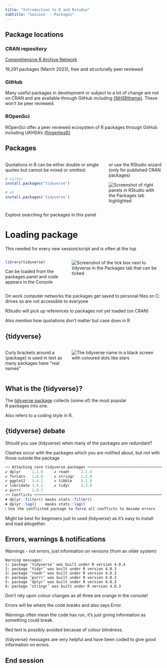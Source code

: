 ```yaml
---
title: "Introduction to R and Rstudio"
subtitle: "Session  - Packages"
---
```


## Package locations

### CRAN repository

[Comprehensive R Archive Network](https://cran.r-project.org/web/packages/)

19,291 packages (March 2023), free and structurally peer reviewed

### GitHub

Many useful packages in development or subject to a lot of change are not on CRAN and are available through GitHub including [{NHSRtheme}](https://github.com/nhs-r-community/NHSRtheme). These won't be peer reviewed.

### ROpenSci

ROpenSci offer a peer reviewed ecosystem of R packages through GitHub including UKHSA's [{fingertipsR}](https://github.com/ropensci/fingertipsR)


## Packages

::: columns
::: {.column width="40%"}
Quotations in R can be either double or single quotes but cannot be mixed or omitted:

```r
# either
install.packages("tidyverse")

# or
install.packages('tidyverse')
```

:::

::: {.column width="60"}
or use the RStudio wizard (only for published CRAN packages)

<img src="img/session-packages/package-wizard.PNG" alt="Screenshot of right panels in RStudio with the Packages tab highlighted" class="center"/>
:::
:::

::: notes
Explore searching for packages in this panel
:::

# Loading package

This needed for every new session/script and is often at the top

::: columns
::: {.column width="40%"}
```r
library(tidyverse) 
```

Can be loaded from the packages panel and code appears in the Console
:::

::: {.column width="60%"}
<img src="img/session-packages/package-load.PNG" alt="Screenshot of the tick box next to tidyverse in the Packages tab that can be ticked" class="center"/>
:::
:::


::: notes
On work computer networks the packages get saved to personal files on C: drives so are not accessible to everyone

RStudio will pick up references to packages not yet loaded (on CRAN)

Also mention how quotations don't matter but case does in R
:::


## {tidyverse}

::: columns
::: {.column width="40%"}
Curly brackets around a {package} is used in text as many packages have "real names"
:::

::: {.column width="60%"}
<img src="img/session-packages/tidyverse.PNG" alt="The tidyverse name in a black screen with coloured dots like stars" class="center"/>
:::
:::

## What is the {tidyverse}?

The [tidyverse package](https://www.tidyverse.org/) collects (some of) the most popular\
R packages into one.

Also refers to a coding style in R.

## {tidyverse} debate

Should you use {tidyverse} when many of the packages are redundant?

Clashes occur with the packages which you are notified about, but not with those outside the package

```r
── Attaching core tidyverse packages ────────────────────────────────────────────────────────────── tidyverse 2.0.0 ──
✔ dplyr     1.1.0     ✔ readr     2.1.4
✔ forcats   1.0.0     ✔ stringr   1.5.0
✔ ggplot2   3.4.1     ✔ tibble    3.1.8
✔ lubridate 1.9.2     ✔ tidyr     1.3.0
✔ purrr     1.0.1     
── Conflicts ──────────────────────────────────────────────────────────────────────────────── tidyverse_conflicts() ──
✖ dplyr::filter() masks stats::filter()
✖ dplyr::lag()    masks stats::lag()
ℹ Use the conflicted package to force all conflicts to become errors
```
::: notes
Might be best for beginners just to used {tidyverse} as it's easy to install and load altogether.
:::

## Errors, warnings & notifications

Warnings - not errors, just information on versions (from an older system)

    Warning messages:
    1: package ‘tidyverse’ was built under R version 4.0.4 
    2: package ‘tidyr’ was built under R version 4.0.3 
    3: package ‘readr’ was built under R version 4.0.3 
    4: package ‘purrr’ was built under R version 4.0.3 
    5: package ‘dplyr’ was built under R version 4.0.3 
    6: package ‘stringr’ was built under R version 4.0.3 

Don't rely upon colour changes as all three are orange in the console!

::: notes
Errors will be where the code breaks and also says Error. 

Warnings often mean the code has run, it's just giving information as something could break.

Red text is possibly avoided because of colour blindness.

{tidyverse} messages are very helpful and have been coded to give good information on errors.
:::


## End session